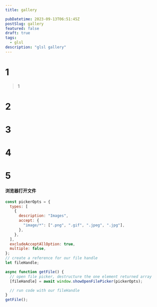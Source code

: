 ```yaml
---
title: gallery

pubDatetime: 2023-09-13T06:51:45Z
postSlug: gallery
featured: false
draft: true
tags:
  - glsl
description: "glsl gallery"
---
```



<Gallery client:load />

# 1

> 1

# 2

# 3

# 4

# 5

#### 浏览器打开文件

```js
const pickerOpts = {
  types: [
    {
      description: "Images",
      accept: {
        "image/*": [".png", ".gif", ".jpeg", ".jpg"],
      },
    },
  ],
  excludeAcceptAllOption: true,
  multiple: false,
};
// create a reference for our file handle
let fileHandle;

async function getFile() {
  // open file picker, destructure the one element returned array
  [fileHandle] = await window.showOpenFilePicker(pickerOpts);

  // run code with our fileHandle
}
getFile();
```
